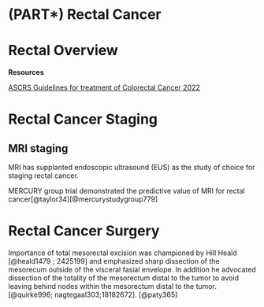 # (PART\*) Rectal Cancer {-}

# Rectal Overview


**Resources**

[ASCRS Guidelines for treatment of Colorectal Cancer 2022](https://fascrs.org/ascrs/media/files/downloads/2022-Colon-Cancer-CPG.pdf)


# Rectal Cancer Staging

## MRI staging

MRI has supplanted endoscopic ultrasound (EUS) as the study of choice for staging rectal cancer.

MERCURY group trial demonstrated the predictive value of MRI for rectal cancer[@taylor34][@mercurystudygroup779]

# Rectal Cancer Surgery

Importance of total mesorectal excision was championed by Hill Heald [@heald1479  ; 2425199] and emphasized sharp dissection of the mesorecum outside of the visceral fasial envelope.  In addition he advocated dissection of the totality of the mesorectum distal to the tumor to avoid leaving behind nodes within the mesorectum distal to the tumor.[@quirke996; nagtegaal303;18182672]. [@paty365]


